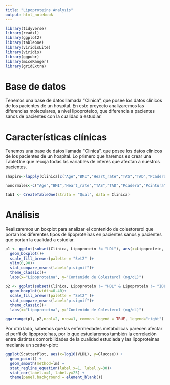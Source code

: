 ```yaml
---
title: "Lipoproteins Analysis"
output: html_notebook
---
```


```r
library(tidyverse)
library(readxl)
library(ggplot2)
library(tableone)
library(viridisLite)
library(viridis)
library(ggpubr)
library(miceRanger)
library(gridExtra)
```

# Base de datos

Tenemos una base de datos llamada "Clinica", que posee los datos clínicos de los pacientes de un hospital. En este proyecto analizaremos las diferencias moleculares, a nivel lipoproteico, que diferencia a pacientes sanos de pacientes con la cualidad a estudiar.

# Características clínicas

Tenemos una base de datos llamada "Clinica", que posee los datos clínicos de los pacientes de un hospital. Lo primero que haremos es crear una TableOne que recoja todas las variables de interés que afectan a nuestros pacientes.

```r

shapiro<-lapply(Clinica[c("Age","BMI","Heart_rate","TAS","TAD","Pcadera","Pcintura","Glucose","Insulina_drug","HOMAIR","TG","CHOL", "LDL","HDL", "ALT","AST","GGT")], shapiro.test)

nonormales<-c("Age","BMI","Heart_rate","TAS","TAD","Pcadera","Pcintura","Glucose","Insulin2","HOMAIR","TG","CHOL", "LDL","HDL", "ALT","AST","GGT")

tab1 <- CreateTableOne(strata = "Qual", data = Clinica)
```

# Análisis

Realizaremos un boxplot para analizar el contenido de colestorerol que portan los diferentes tipos de lipoproteínas en pacientes sanos y pacientes que portan la cualidad a estudiar.

```r
p1 <- ggplot(subset(Clinica, Lipoprotein != "LDL"), aes(x=Lipoprotein, y=Colesterol, fill=Qual))+
  geom_boxplot()+
  scale_fill_brewer(palette = "Set2" )+
  ylim(0,90)+
  stat_compare_means(label="p.signif")+
  theme_classic()+
  labs(x="Lipoproteína", y="Contenido de Colesterol (mg/dL)")

p2 <- ggplot(subset(Clinica, Lipoprotein != "HDL" & Lipoprotein != "IDL" & Lipoprotein != "VLDL"), aes(x=Lipoprotein, y=Colesterol, fill=Qual))+
  geom_boxplot(width=0.40)+
  scale_fill_brewer(palette = "Set2" )+
  stat_compare_means(label="p.signif")+
  theme_classic()+
  labs(x="Lipoproteína", y="Contenido de Colesterol (mg/dL)")

ggarrange(p1, p2,ncol=2, nrow=1, common.legend = TRUE, legend="right")
```

Por otro lado, sabemos que las enfermedades metabólicas parecen afectar el perfil de lipoproteínas, por lo que estudiaremos también la correlación entre distintas comorbilidades de la cualidad estudiada y las lipoproteínas mediante un scatter-plot:

```r
ggplot(ScatterPlot, aes(x=log10(VLDL), y=Glucose)) + 
  geom_point() + 
  geom_smooth(method=lm) + 
  stat_regline_equation(label.x=1, label.y=30)+ 
  stat_cor(label.x=1, label.y=25) + 
  theme(panel.background = element_blank())
```


